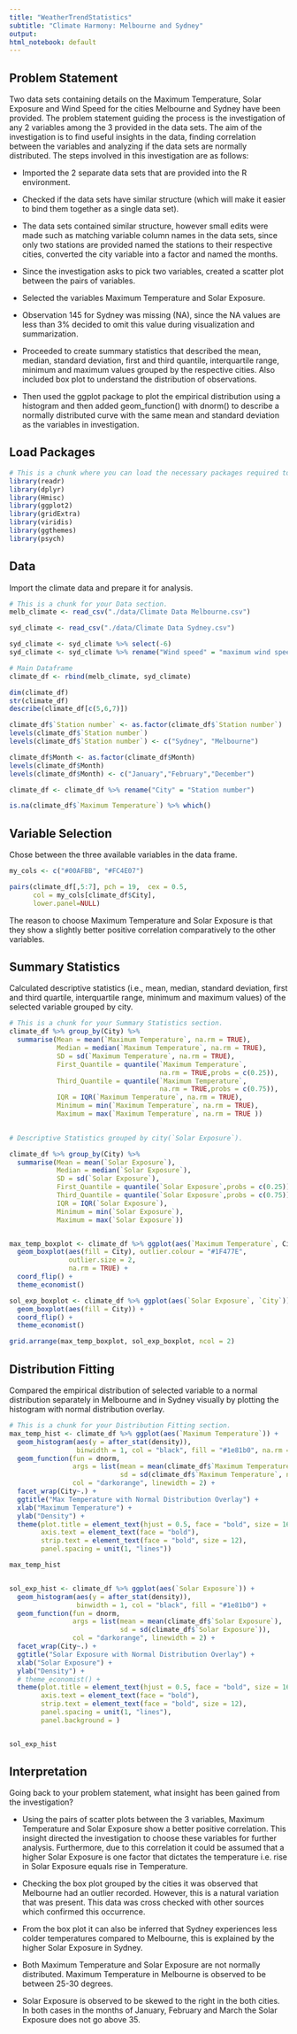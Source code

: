 ```yaml
---
title: "WeatherTrendStatistics"
subtitle: "Climate Harmony: Melbourne and Sydney"
output:
html_notebook: default
---
```


## Problem Statement

Two data sets containing details on the Maximum Temperature, Solar Exposure and Wind Speed for the cities Melbourne and Sydney have been provided. The problem statement guiding the process is the investigation of any 2 variables among the 3 provided in the data sets. The aim of the investigation is to find useful insights in the data, finding correlation between the variables and analyzing if the data sets are normally distributed. The steps involved in this investigation are as follows:

-   Imported the 2 separate data sets that are provided into the R environment.

-   Checked if the data sets have similar structure (which will make it easier to bind them together as a single data set).

-   The data sets contained similar structure, however small edits were made such as matching variable column names in the data sets, since only two stations are provided named the stations to their respective cities, converted the city variable into a factor and named the months.

-   Since the investigation asks to pick two variables, created a scatter plot between the pairs of variables.

-   Selected the variables Maximum Temperature and Solar Exposure.

* Observation 145 for Sydney was missing (NA), since the NA values are less than 3% decided to omit this value during visualization and summarization.

-   Proceeded to create summary statistics that described the mean, median, standard deviation, first and third quantile, interquartile range, minimum and maximum values grouped by the respective cities. Also included box plot to understand the distribution of observations.

-   Then used the ggplot package to plot the empirical distribution using a histogram and then added geom_function() with dnorm() to describe a normally distributed curve with the same mean and standard deviation as the variables in investigation.

## Load Packages

```r
# This is a chunk where you can load the necessary packages required to reproduce the report
library(readr)
library(dplyr)
library(Hmisc)
library(ggplot2)
library(gridExtra)
library(viridis)
library(ggthemes)
library(psych)
```

## Data

Import the climate data and prepare it for analysis.

```r
# This is a chunk for your Data section. 
melb_climate <- read_csv("./data/Climate Data Melbourne.csv")

syd_climate <- read_csv("./data/Climate Data Sydney.csv")

syd_climate <- syd_climate %>% select(-6) 
syd_climate <- syd_climate %>% rename("Wind speed" = "maximum wind speed")

# Main Dataframe
climate_df <- rbind(melb_climate, syd_climate)

dim(climate_df)
str(climate_df)
describe(climate_df[c(5,6,7)])

climate_df$`Station number` <- as.factor(climate_df$`Station number`)
levels(climate_df$`Station number`)
levels(climate_df$`Station number`) <- c("Sydney", "Melbourne")

climate_df$Month <- as.factor(climate_df$Month)
levels(climate_df$Month)
levels(climate_df$Month) <- c("January","February","December")

climate_df <- climate_df %>% rename("City" = "Station number")

is.na(climate_df$`Maximum Temperature`) %>% which()

```

## Variable Selection

Chose between the three available variables in the data frame.

```r

my_cols <- c("#00AFBB", "#FC4E07")  

pairs(climate_df[,5:7], pch = 19,  cex = 0.5,
      col = my_cols[climate_df$City],
      lower.panel=NULL)
```

The reason to choose Maximum Temperature and Solar Exposure is that they show a slightly better positive correlation comparatively to the other variables.

## Summary Statistics

Calculated descriptive statistics (i.e., mean, median, standard deviation, first and third quartile, interquartile range, minimum and maximum values) of the selected variable grouped by city.

```r
# This is a chunk for your Summary Statistics section. 
climate_df %>% group_by(City) %>% 
  summarise(Mean = mean(`Maximum Temperature`, na.rm = TRUE), 
            Median = median(`Maximum Temperature`, na.rm = TRUE),
            SD = sd(`Maximum Temperature`, na.rm = TRUE),
            First_Quantile = quantile(`Maximum Temperature`,
                                      na.rm = TRUE,probs = c(0.25)),
            Third_Quantile = quantile(`Maximum Temperature`,
                                      na.rm = TRUE,probs = c(0.75)),
            IQR = IQR(`Maximum Temperature`, na.rm = TRUE),
            Minimum = min(`Maximum Temperature`, na.rm = TRUE),
            Maximum = max(`Maximum Temperature`, na.rm = TRUE ))
 

# Descriptive Statistics grouped by city(`Solar Exposure`).

climate_df %>% group_by(City) %>% 
  summarise(Mean = mean(`Solar Exposure`), 
            Median = median(`Solar Exposure`),
            SD = sd(`Solar Exposure`),
            First_Quantile = quantile(`Solar Exposure`,probs = c(0.25)),
            Third_Quantile = quantile(`Solar Exposure`,probs = c(0.75)),
            IQR = IQR(`Solar Exposure`),
            Minimum = min(`Solar Exposure`),
            Maximum = max(`Solar Exposure`))


max_temp_boxplot <- climate_df %>% ggplot(aes(`Maximum Temperature`, City)) +
  geom_boxplot(aes(fill = City), outlier.colour = "#1F477E", 
               outlier.size = 2,
               na.rm = TRUE) +
  coord_flip() +
  theme_economist()

sol_exp_boxplot <- climate_df %>% ggplot(aes(`Solar Exposure`, `City`)) +
  geom_boxplot(aes(fill = City)) +
  coord_flip() +
  theme_economist()

grid.arrange(max_temp_boxplot, sol_exp_boxplot, ncol = 2)

```

## Distribution Fitting

Compared the empirical distribution of selected variable to a normal distribution separately in Melbourne and in Sydney visually by plotting the histogram with normal distribution overlay.

```r
# This is a chunk for your Distribution Fitting section. 
max_temp_hist <- climate_df %>% ggplot(aes(`Maximum Temperature`)) +
  geom_histogram(aes(y = after_stat(density)),
                 binwidth = 1, col = "black", fill = "#1e81b0", na.rm = TRUE) +
  geom_function(fun = dnorm,
                args = list(mean = mean(climate_df$`Maximum Temperature`, na.rm = TRUE),
                            sd = sd(climate_df$`Maximum Temperature`, na.rm = TRUE)),
                col = "darkorange", linewidth = 2) +
  facet_wrap(City~.) +
  ggtitle("Max Temperature with Normal Distribution Overlay") +
  xlab("Maximum Temperature") +
  ylab("Density") +
  theme(plot.title = element_text(hjust = 0.5, face = "bold", size = 16),
        axis.text = element_text(face = "bold"),
        strip.text = element_text(face = "bold", size = 12),
        panel.spacing = unit(1, "lines"))

max_temp_hist


sol_exp_hist <- climate_df %>% ggplot(aes(`Solar Exposure`)) +
  geom_histogram(aes(y = after_stat(density)),
                 binwidth = 1, col = "black", fill = "#1e81b0") +
  geom_function(fun = dnorm,
                args = list(mean = mean(climate_df$`Solar Exposure`),
                            sd = sd(climate_df$`Solar Exposure`)),
                col = "darkorange", linewidth = 2) +
  facet_wrap(City~.) +
  ggtitle("Solar Exposure with Normal Distribution Overlay") +
  xlab("Solar Exposure") +
  ylab("Density") +
  # theme_economist() +
  theme(plot.title = element_text(hjust = 0.5, face = "bold", size = 16),
        axis.text = element_text(face = "bold"),
        strip.text = element_text(face = "bold", size = 12),
        panel.spacing = unit(1, "lines"),
        panel.background = ) 


sol_exp_hist

```

## Interpretation

Going back to your problem statement, what insight has been gained from the investigation?

-   Using the pairs of scatter plots between the 3 variables, Maximum Temperature and Solar Exposure show a better positive correlation. This insight directed the investigation to choose these variables for further analysis. Furthermore, due to this correlation it could be assumed that a higher Solar Exposure is one factor that dictates the temperature i.e. rise in Solar Exposure equals rise in Temperature.

-   Checking the box plot grouped by the cities it was observed that Melbourne had an outlier recorded. However, this is a natural variation that was present. This data was cross checked with other sources which confirmed this occurrence.

-   From the box plot it can also be inferred that Sydney experiences less colder temperatures compared to Melbourne, this is explained by the higher Solar Exposure in Sydney.

-   Both Maximum Temperature and Solar Exposure are not normally distributed. Maximum Temperature in Melbourne is observed to be between 25-30 degrees.

-   Solar Exposure is observed to be skewed to the right in the both cities. In both cases in the months of January, February and March the Solar Exposure does not go above 35.
